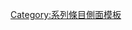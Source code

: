 {{Sidebar
|name = 针对男性的暴力行为
|pretitle = 
|pretitlestyle = padding-bottom:0.25em
|title = [[针对男性的暴力行为|{{color|white|针对男性的暴力行为}}]]<br /><small>{{color|white|系列条目}}</small>
|titlestyle = background:<!--#A1CAF1;-->#91A3B0;padding-top:0.25em
|image = <nowiki/>
|headingstyle = background:#91A3B0; color:white; padding-bottom:0.15em
|contentstyle = padding-top:0.2em
|contentclass = hlist

|heading1 = 课题
|content1 =
*{{le|对男性的家庭暴力|Domestic violence against men}}
*强制生殖器切割
**[[割礼|强迫割礼]]
**[[阉割|强迫阉割]]
**[[阴茎切除术|非自愿阴茎切除]]
*[[人口贩卖]]
*[[男同志恐懼症]]

|heading2 = 语言暴力（词汇）
|content2 =
*[[屌丝]]
*[[輸家男|鲁蛇]]
*[[毒男]]
*[[馱獸 (人物)|驮兽]]
*[[娘娘腔]]
*[[直男癌]]

|heading3 = 谋杀
|content3 =
*{{le|謀殺男性|androcide}}
*[[弑父]]
*[[杀夫]]
*[[兄弟谋杀]]

|heading4 = 性侵与强奸
|content4 =
*[[性暴力]]
**[[战争时期的性暴力]]
*[[强奸]]
*[[针对男性的强奸]]
**[[㚻姦]]
**{{le|监狱强奸|Prison rape}}
**[[法定強姦]]

|heading5 = 相关主题
|content5 =
*[[男性主义|男性主义上关于暴力的课题]]
*[[家庭暴力|家庭暴力管理]]
*[[针对性别罪行的起诉]]
*[[Happy Corner]]
}}<noinclude>

{{see also|Template:针对女性的暴力行为}}

[[Category:系列條目側面模板]]
[[Category:对男性的暴力行为| ]]
</noinclude>